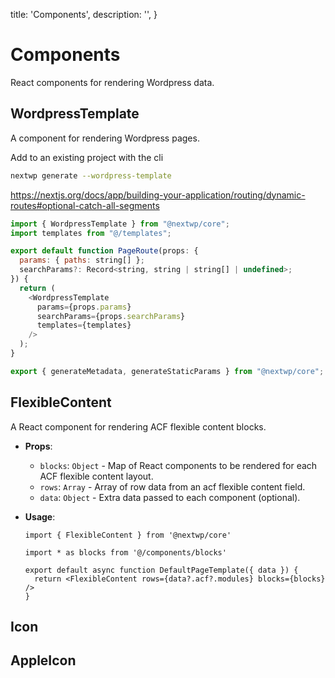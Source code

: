   title: 'Components',
  description: '',
}

# Components

React components for rendering Wordpress data.

## WordpressTemplate

A component for rendering Wordpress pages.

Add to an existing project with the cli

<CodeGroup>

```bash
nextwp generate --wordpress-template
```

</CodeGroup>

https://nextjs.org/docs/app/building-your-application/routing/dynamic-routes#optional-catch-all-segments

```javascript {{title:"src/app/[[...paths]]/page.tsx"}}
import { WordpressTemplate } from "@nextwp/core";
import templates from "@/templates";

export default function PageRoute(props: {
  params: { paths: string[] };
  searchParams?: Record<string, string | string[] | undefined>;
}) {
  return (
    <WordpressTemplate
      params={props.params}
      searchParams={props.searchParams}
      templates={templates}
    />
  );
}

export { generateMetadata, generateStaticParams } from "@nextwp/core";
```

## FlexibleContent

A React component for rendering ACF flexible content blocks.

- **Props**:
  - `blocks`: `Object` - Map of React components to be rendered for each ACF flexible content layout.
  - `rows`: `Array` - Array of row data from an acf flexible content field.
  - `data`: `Object` - Extra data passed to each component (optional).
- **Usage**:

  ```tsx
  import { FlexibleContent } from '@nextwp/core'
  ```

  ```tsx
  import * as blocks from '@/components/blocks'

  export default async function DefaultPageTemplate({ data }) {
    return <FlexibleContent rows={data?.acf?.modules} blocks={blocks} />
  }
  ```

## Icon

## AppleIcon
